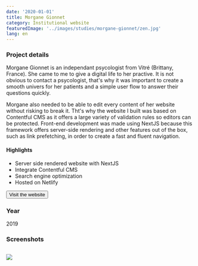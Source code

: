 ```yaml
---
date: '2020-01-01'
title: Morgane Gionnet
category: Institutional website
featuredImage: '../images/studies/morgane-gionnet/zen.jpg'
lang: en
---
```


### Project details

Morgane Gionnet is an independant psycologist from Vitré (Brittany, France). She came to me to give a digital life to her practive. It is not obvious to contact a psycologist, that's why it was important to create a smooth univers for her patients and a simple user flow to answer their questions quickly.

Morgane also needed to be able to edit every content of her website without risking to break it. Tht's why the website I built was based on Contentful CMS as it offers a large variety of validation rules so editors can be protected. Front-end development was made using NextJS because this framework offers server-side rendering and other features out of the box, such as link prefetching, in order to create a fast and fluent navigation.

#### Highlights

- Server side rendered website with NextJS
- Integrate Contentful CMS
- Search engine optimization
- Hosted on Netlify

<p style={{textAlign: 'center'}}><Button href="https://morganegionnet.fr">Visit the website</Button></p>

### Year
2019

### Screenshots

<Image>

![](../images/studies/morgane-gionnet/compo.png)

</Image>
